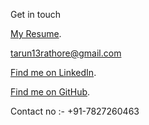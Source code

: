 Get in touch

[My Resume](https://drive.google.com/file/d/1X1-sqCvWp0tPyVzoJq5e8nRW2Vcim_Ga/view?usp=sharing).

tarun13rathore@gmail.com

 [Find me on LinkedIn](https://www.linkedin.com/in/tarun-rathore-a09601210/).

 [Find me on GitHub](https://github.com/tarun13rathore).
 
Contact no :- +91-7827260463